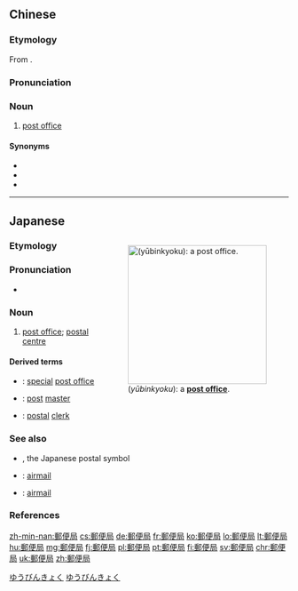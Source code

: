 {{also|邮便局}}
==Chinese==
{{zh-forms|s=邮便局|type=21}}

===Etymology===
From {{etyl|ja|zh}} {{ja-r|郵便局|ゆうびんきょく}}.

===Pronunciation===
{{zh-pron
|m=yóubiànjú
|h=pfs=yù-phien-khiu̍k
|mn=iû-piān-kio̍k
|cat=n
}}

===Noun===
{{zh-noun}}

# {{lb|zh|chiefly|Taiwan}} [[post office]]

====Synonyms====
* {{zh-l|郵政局}}
* {{zh-l|郵局}}
* {{zh-l|郵政所}}

----

==Japanese==
<div style="float:right;">
{{wikipedia|lang=ja}}
{{wikipedia|Post office}}
[[File:Fuso Post Office.JPG|thumb|250px|{{lang|ja|郵便局}} (''yūbinkyoku''): a '''[[post office]]'''.]]
</div>
{{ja-kanjitab|ゆう|びん|きょく|yomi=o}}

===Etymology===
{{suffix|郵便|局|lang=ja|t1=postal service|t2=office|sort=ゆうびんきょく}}

===Pronunciation===
* {{ja-pron|ゆうびんきょく|acc=3|acc_ref=NHK}}

===Noun===
{{ja-noun|ゆうびんきょく|hhira=いうびんきよく}}

# [[post office]]; [[postal centre]]

====Derived terms====
* {{ja-r|特定郵便局|とくていゆ うびんきょく}}: [[special]] [[post office]]
* {{ja-r|郵便局長|ゆうびんきょくちょう}}: [[post]] [[master]]
* {{ja-r|郵便局員|ゆうびんきょくいん}}: [[postal]] [[clerk]]

===See also===
* {{l|ja|〒}}, the Japanese postal symbol
* {{ja-r|航空郵便|こうくうゆうびん}}: [[airmail]]
* {{ja-r|航空便|こうくうびん}}: [[airmail]]

===References===
<references/>

[[Category:Japanese basic words|ゆうびんきょく]]
[[Category:ja:Buildings|ゆうびんきょく]]

[[zh-min-nan:郵便局]]
[[cs:郵便局]]
[[de:郵便局]]
[[fr:郵便局]]
[[ko:郵便局]]
[[lo:郵便局]]
[[lt:郵便局]]
[[hu:郵便局]]
[[mg:郵便局]]
[[fj:郵便局]]
[[pl:郵便局]]
[[pt:郵便局]]
[[fi:郵便局]]
[[sv:郵便局]]
[[chr:郵便局]]
[[uk:郵便局]]
[[zh:郵便局]]